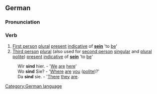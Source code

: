 ==German==
===Pronunciation===
{{IPA|[z&#618;nt]}}
===Verb===
#[[First person]] [[plural]] [[present]] [[indicative]] of '''[[sein]]''' 'to [[be]]'
#[[Third person]] [[plural]] (also used for [[second person]] [[singular]] and [[plural]] [[polite]]) [[present]] [[indicative]] of '''[[sein]]''' 'to [[be]]'

:Wir '''sind''' hier. - '[[We]] [[are]] [[here]]'
:Wo '''sind''' Sie? - '[[Where]] [[are]] [[you]] ([[polite]])?'
:Da '''sind''' sie. - '[[There]] [[they]] [[are]].

[[Category:German language]]